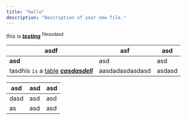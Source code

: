 ```yaml
---
title: "hello"
description: "Description of your new file."
---
```


this is **_<u>testing</u>_** <sup>fileasdasd</sup>

| asdf                                                             | asf             | asd    |
| ---------------------------------------------------------------- | --------------- | ------ |
| **asd**                                                          | asd             | asd    |
| tasdhis `is` a [table](https://code.com) **_<u>casdasdell</u>_** | aasdadasdasdasd | asdasd |

| asd  | asd | asd |
| ---- | --- | --- |
| dasd | asd | asd |
| as   | asd | asd |